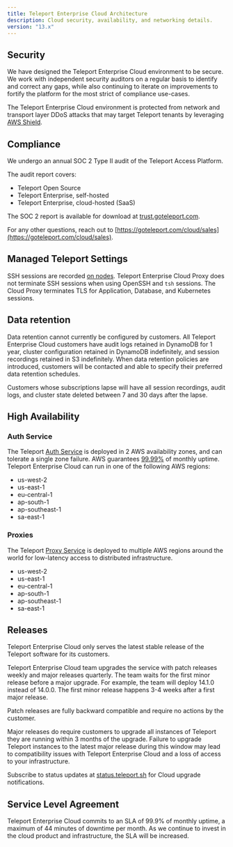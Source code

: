```yaml
---
title: Teleport Enterprise Cloud Architecture
description: Cloud security, availability, and networking details.
version: "13.x"
---
```


## Security

We have designed the Teleport Enterprise Cloud environment to be secure. We work with independent
security auditors on a regular basis to identify and correct any gaps, while also
continuing to iterate on improvements to fortify the platform for the most strict of
compliance use-cases.

The Teleport Enterprise Cloud environment is protected from network and transport layer DDoS attacks
that may target Teleport tenants by leveraging [AWS Shield](https://aws.amazon.com/shield/).

## Compliance

We undergo an annual SOC 2 Type II audit of the Teleport Access Platform.

The audit report covers:

- Teleport Open Source
- Teleport Enterprise, self-hosted
- Teleport Enterprise, cloud-hosted (SaaS)

The SOC 2 report is available for download at
[trust.goteleport.com](https://trust.goteleport.com).

For any other questions, reach out to [https://goteleport.com/cloud/sales](https://goteleport.com/cloud/sales).

## Managed Teleport Settings

SSH sessions are recorded [on nodes](/docs/ver/13.x/architecture/nodes).
Teleport Enterprise Cloud Proxy does not terminate SSH sessions when using OpenSSH and `tsh` sessions.
The Cloud Proxy terminates TLS for Application, Database, and Kubernetes sessions.

## Data retention

Data retention cannot currently be configured by customers. All Teleport Enterprise Cloud
customers have audit logs retained in DynamoDB for 1 year, cluster configuration
retained in DynamoDB indefinitely, and session recordings retained in S3 indefinitely.
When data retention policies are introduced, customers will be contacted and
able to specify their preferred data retention schedules.

Customers whose subscriptions lapse will have all session recordings, audit logs, and
cluster state deleted between 7 and 30 days after the lapse.

## High Availability

### Auth Service

The Teleport [Auth Service](/docs/ver/13.x/architecture/authentication) is deployed in 2 AWS availability zones, and can tolerate a single zone failure. AWS guarantees [99.99%](https://aws.amazon.com/compute/sla/) of monthly uptime.
Teleport Enterprise Cloud can run in one of the following AWS regions:

- us-west-2
- us-east-1
- eu-central-1
- ap-south-1
- ap-southeast-1
- sa-east-1

### Proxies

The Teleport [Proxy Service](/docs/ver/13.x/architecture/proxy) is deployed to multiple AWS regions around the world for low-latency access to distributed infrastructure.

- us-west-2
- us-east-1
- eu-central-1
- ap-south-1
- ap-southeast-1
- sa-east-1

## Releases

Teleport Enterprise Cloud only serves the latest stable release of the Teleport software
for its customers.

Teleport Enterprise Cloud team upgrades the service with patch releases weekly and major
releases quarterly. The team waits for the first minor release before a major
upgrade. For example, the team will deploy 14.1.0
instead of 14.0.0. The first minor release happens 3-4
weeks after a first major release.

Patch releases are fully backward compatible and require no actions by the
customer.

Major releases do require customers to upgrade all instances of Teleport they
are running within 3 months of the upgrade. Failure to upgrade Teleport instances to the
latest major release during this window may lead to compatibility issues with
Teleport Enterprise Cloud and a loss of access to your infrastructure.

Subscribe to status updates at
[status.teleport.sh](https://status.teleport.sh/) for Cloud upgrade
notifications.

## Service Level Agreement

Teleport Enterprise Cloud commits to an SLA of 99.9% of monthly uptime,
a maximum of 44 minutes of downtime per month. As we continue to invest in the
cloud product and infrastructure, the SLA will be increased.
